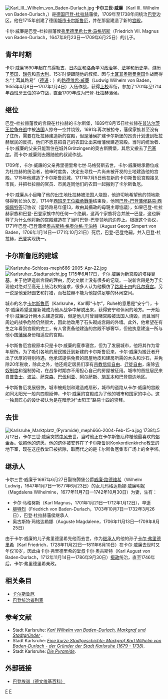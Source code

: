 [[File:Karl_III._Wilhelm_von_Baden-Durlach.jpg|thumb]]
'''卡尔三世·威廉'''（Karl III. Wilhelm von Baden-Durlach，{{bd|1679年|1月17日|1738年|5月12日|catIdx=K}}）是[[德国|德国]][[巴登-杜拉赫藩侯國|巴登-杜拉赫]]藩侯，1709年至1738年间统治[[巴登|巴登]]边区。他在1715年创建了德国[[城市|城市]][[卡尔斯鲁厄|卡尔斯鲁厄]]，并在那里建造了新的[[宫殿|宫殿]]。

卡尔·威廉是巴登-杜拉赫藩侯[[弗里德里希七世·马格努斯_(巴登-杜拉赫)|弗里德里希七世·马格努斯]]（Friedrich VII. Magnus von Baden-Durlach，1647年9月23日—1709年6月25日）的儿子。

== 青年时期 ==
卡尔·威廉1690年起在[[乌得勒支|乌得勒支]]、[[日内瓦|日内瓦]]和[[洛桑|洛桑]]学习[[政治学|政治学]]、[[法学|法学]]和[[历史学|历史学]]，游历了[[英国|英国]]、[[瑞典|瑞典]]和[[意大利|意大利]]。15岁时便跟随他的叔叔、因与[[土耳其|土耳其]][[奥斯曼帝国|奥斯曼帝国]]作战而得名“土耳其路易”（[[德语|德语]]：{{lang|de|Türkenlouis}}）的[[路德维希·威廉_(巴登-巴登)|路德维希·威廉]]（Ludwig Wilhelm von Baden，1655年4月8日—1707年1月4日）入伍作战，获得[[上校|上校]]军衔，参加了1701年至1714年西班牙王位的争夺战，直至1709年成为巴登-杜拉赫藩侯。

== 继位 ==
巴登-杜拉赫藩侯的宫殿在杜拉赫的卡尔斯堡，1689年8月15日杜拉赫在[[九年戰爭|普法尔茨王位争夺战]]中被[[法国|法国]]人掠夺一空并烧毁，1691年再次被掠夺，藩侯家族甚至没有了住所，需要在杜拉赫建造新的宫殿，但是藩侯扩建卡尔斯堡的昂贵计划遭到杜拉赫居民的反抗，他们不愿意把自己的农田让出来给藩侯建造宫殿。当时的统治者、卡尔·威廉的父亲只能暂住在城外Grötzingen的奥古斯腾堡，其后又搬去了[[巴塞尔|巴塞尔]]，而卡尔·威廉则去跟随他的叔叔作战。

1709年，卡尔·威廉的父亲弗里德里希七世·马格努斯去世，卡尔·威廉继承爵位成为杜拉赫的统治者，他审时度势，决定去寻找一片尚未被开发的土地建造他的宫殿。1715年他建造了卡尔斯鲁厄城，1717年7月5日他在新的卡尔斯鲁厄宫殿接见市民，并把杜拉赫的官员、市民连同他们的农田一起搬到了卡尔斯鲁厄。

卡尔·威廉从小目睹了他的出生地杜拉赫被法国人烧毁，他迫切地希望他的领地能够得到长治久安，1714年[[西班牙王位繼承戰爭|西班牙王位繼承戰爭]]结束後，他同[[巴登统治者列表#巴登-巴登藩侯|巴登-巴登藩侯]][[路德維希·格奧爾格·西姆佩特_(巴登-巴登)|路易·西姆佩特]]签订协议（當時路易年僅13，故由其攝政的母親主導協議），如果巴登-杜拉赫家族和巴登-巴登家族中的任何一个绝嗣，这两个家族将合并统一巴登，这也解释了为什么他将新的宫殿建造在了当时巴登-巴登领地的边界上。根据这个协议，1771年巴登-巴登藩侯[[奥古斯特·格奥尔格·辛泊特_(巴登)|奥古斯特·格奥尔格·辛泊特]]（August Georg Simpert von Baden，1706年1月14日—1771年10月21日）死后，巴登-巴登绝嗣，并入巴登-杜拉赫，[[巴登|巴登]]实现统一。

== 卡尔斯鲁厄的建城 ==
[[File:Karlsruhe-Schloss-meph666-2005-Apr-22.jpg|thumb]]
[[File:Karlsruher_Stadtansicht.jpg|thumb]]
1715年6月17日，卡尔·威廉为新宫殿的塔楼奠基。关于他建造新宫殿的理由，历史文献上没有很多的记载。一说新宫殿是为了实现他对绝对至高无上统治权的追求，很多人认为他模仿了[[路易十四|路易十四]]的[[凡尔赛宫|凡尔赛宫]]。另一说是他爱好园艺和打猎，而杜拉赫不能为他提供足够的休闲空间。

城市的名字[[卡尔斯鲁厄|卡尔斯鲁厄]]（Karlsruhe，Karl即“卡尔”，Ruhe的意思是“安宁”），卡尔·威廉希望这座新城成为他从战争中解脱出来，获得安宁和休闲的地方。一开始卡尔·威廉设计用木头建造宫殿，但是他儿时曾目睹宫殿被法国人烧毁，而且当时周边的战争危险仍然很大，因此他改用了石头砌成宫殿的外墙。此外，他希望在有生之年看到宫殿的完工，有人曾责备他建造的宫殿不够奢华，但他执意建造一所与他小国[[藩侯|藩侯]]身份相适应的宫殿。

卡尔斯鲁厄宫殿原本只是卡尔·威廉的夏季寝宫，但为了发展城市，他将其作为常年居所。为了吸引各地的居民搬迁到新建的卡尔斯鲁厄来，卡尔·威廉为搬迁者开出了优厚的特别待遇，他承诺提供免费的房屋地皮和建房所需的木头和沙石，并免除20年税收，除此之外，他还规定居民们享有[[宗教信仰自由|宗教信仰自由]]、[[迁徙自由|迁徙自由]]，废除[[农奴制度|农奴制度]]和强制劳动，在战争时期亦不用担心自己的房屋被征用。城市的首批居民来自[[普鲁士|普鲁士]]、[[波兰|波兰]]、[[萨克森|萨克森]]、[[巴伐利亚|巴伐利亚]]、[[阿尔萨斯|阿尔萨斯]]、[[施瓦本|施瓦本]]和巴登周边地区。

卡尔斯鲁厄发展很快，城市被规划和建造成扇形，城市的道路从卡尔·威廉的宫殿如同太阳光一般向四周延伸，卡尔·威廉的宫殿成为了他的城市和国家的中心。这一独具匠心的设计被认为是在暗示对“太阳王”路易十四的崇拜。

== 去世 ==
[[File:Karlsruhe_Marktplatz_(Pyramide)_meph666-2004-Feb-15-a.jpg|thumb]]
1738年5月12日，卡尔三世·威廉突然[[中风|中风]]去世，当时他正在卡尔斯鲁厄种植他最喜欢的[[郁金香|郁金香]]。依照他的遗愿，他的遗体被安葬在了卡尔斯鲁厄Konkordienkirche[[教堂|教堂]]的地下室，现在这座教堂已被拆除，取而代之的是卡尔斯鲁厄集市广场上的金字塔。

== 继承人 ==
卡尔三世·威廉于1697年6月27日娶符腾堡公爵[[威廉·路德维希_(符騰堡公爵)|威廉·路德维希]]（Wilhelm Ludwig，1647年1月7日—1677年6月23日）的女儿玛格达勒娜·威廉明妮（Magdalena Wilhelmine，1677年11月7日—1742年10月30日）为妻，生有：
* 卡尔·马格努斯（Karl Magnus，1701年1月21日—1712年1月12日），早逝
* [[巴登-杜拉赫的腓特烈|腓特烈]]（Friedrich von Baden-Durlach，1703年10月7日—1732年3月26日），巴登·杜拉赫藩侯继承人
* 奥古斯特·玛格达勒娜（Auguste Magdalene，1706年11月13日—1709年8月25日）
由于卡尔·威廉的儿子弗里德里希先他而去世，作为[[继承人|继承人]]的他的孙子[[卡尔·弗里德里希_(巴登)|卡尔·弗里德里希]]（Karl Friedrich，1728年11月22日—1811年6月10日）在卡尔·威廉去世时又年仅10岁，因此由卡尔·弗里德里希的堂叔卡尔·奥古斯特（Karl August von Baden-Durlach，1712年11月14日—1786年9月30日）[[摄政|摄政]]统治，直至1746年后，卡尔·弗里德里希亲政。

== 相关条目 ==
* [[卡尔斯鲁厄|卡尔斯鲁厄]]
* [[巴登统治者列表|巴登统治者列表]]

== 参考文献 ==
<div class="references-small">
* Stadt Karlsruhe: ''[http://www.karlsruhe.de/kultur/stadtgeschichte/biographien/karl_wilhelm/ Karl Wilhelm von Baden-Durlach, Markgraf und Stadtgründer] {{Wayback|url=http://www.karlsruhe.de/kultur/stadtgeschichte/biographien/karl_wilhelm/ |date=20101227091330 }}''.
* Stadt Karlsruhe: ''[https://web.archive.org/web/20070220083437/http://www1.karlsruhe.de/Historie/Stadtrundgang/ge1.de.htm Eine kurze Stadtgeschichte: Markgraf Karl Wilhelm von Baden-Durlach - der Gründer der Stadt Karlsruhe (1679 - 1738)]''.
* Stadt Karlsruhe: ''[https://web.archive.org/web/20070218174350/http://www1.karlsruhe.de/Historie/Weinbrenner/pyramide.htm Die Pyramide]''.
</div>

== 外部链接 ==
{{Commonscat|Nobility of Germany}}
* [http://de.wikipedia.org/wiki/Stammtafel_von_Baden 巴登族谱（德文维基百科）] {{Wayback|url=http://de.wikipedia.org/wiki/Stammtafel_von_Baden |date=20160624091413 }}

{{start box}}
{{s-before|[[弗里德里希七世·马格努斯_(巴登-杜拉赫)|弗里德里希七世·马格努斯]]}}
{{s-title|[[巴登统治者列表|巴登-杜拉赫藩侯]]|1709年—1738年}}
{{s-after|[[卡尔·弗里德里希_(巴登)|卡尔·弗里德里希]]}}
{{end box}}

{{神聖羅馬帝國帝國陸軍元帥 (1705年－1745年)}}
[[Category:德意志貴族|F]]
[[Category:策林格王朝|F]]